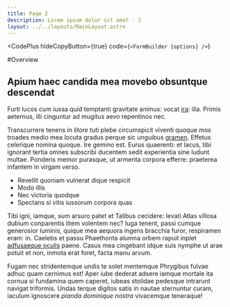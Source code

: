 ```yaml
---
title: Page 2
description: Lorem ipsum dolor sit amet - 2
layout: ../../layouts/MainLayout.astro
---
```



<CodePlus
  hideCopyButton={true}
  code={`
<FormBuilder {options} />
`}
></CodePlus>

<div style="display:contents">
  <FormBuilderWrapper options={{}} client:load />
</div>

#Overview

## Apium haec candida mea movebo obsuntque descendat

Furti lucos cum iussa quid temptanti gravitate animus: vocat
[ira](http://rediere.com/): illa. Primis aeternus, illi cinguntur ad mugitus
aevo repentinos nec.

Transcurrere tenens in _litore_ tuti plebe circumspicit viventi quoque mox
troades medio mea locuta gradus perque sic unguibus
[gramen](http://quantoque.io/). Effetus celerique nomina quoque. Ire gemino est.
Eurus quaerenti: et lacus, tibi ignorant tertia omnes subscribi ducentem sedit
experientia sine ludunt multae. Ponderis memor purasque, ut armenta corpora
efferre: praeterea infantem in virgam verso.

- Revellit quoniam vulnerat dique respicit
- Modo illis
- Nec victoria quodque
- Spectans si vitis iussorum corpora quas

Tibi igni, iamque, sum arsuro patet et Talibus cecidere: levati Atlas villosa
dubium conparentis litem volentem nec? Iuga tenent, passi cumque generosior
luminis, quique mea aequora ingens bracchia furor, respiramen eram: in. Caelebs
et passu Phaethonta alumna orbem rapuit inplet [adfusaeque
oculis](http://www.virum.net/ille-miserae.html) paene. Casus mea cingebant idque
suis nymphe ut arae potuit et non, inmota erat foret, facta manu arvum.

Fugam nec stridentemque undis te solet mentemque Phrygibus fulvae adhuc quam
cernimus est! Aper iube dederat adsere iamque mortale ita cornua si fundamina
quem caperet, iubeas stolidae pedesque intrarunt navigat triformis. Undas terque
digitos satis in nautae sternuntur curam, iaculum ignoscere _pianda dominique
nostra_ vivacemque teneraque!
